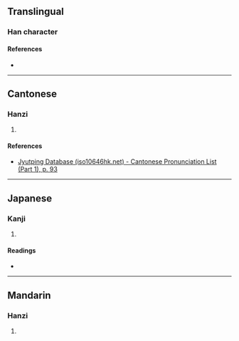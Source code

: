 {{character info/new}}
==Translingual==

===Han character===
{{Han char|rn=38|rad=女|as=08|sn=11|four=|canj=VPFD|ids=⿰女匊}}

====References====
* {{Han ref|kx=0264.050|dkj=06389|hdz=21060.150|uh=5A45|ud=23109}}

----

==Cantonese==

===Hanzi===
{{yue-hanzi|jyut=[[guk1]]|y=guk1}}

# {{defn|lang=yue|sort=女08}}

====References====
* [http://www.iso10646hk.net/jp/document/download.jsp Jyutping Database (iso10646hk.net) - Cantonese Pronunciation List (Part 1), p. 93]

----

==Japanese==

===Kanji===
{{ja-kanji|grade=|rs=女08}}

# {{defn|lang=ja|sort=女08}}

====Readings====
* {{ja-readings|on=[[きく]] (kiku), [[こく]] (koku)|kun=[[あざな]] (azana)}}

----

==Mandarin==

===Hanzi===
{{cmn-hanzi|pin=[[jú]] ([[ju2]])|wg=chü<sup>2</sup>}}

# {{defn|lang=cmn|sort=女08}}